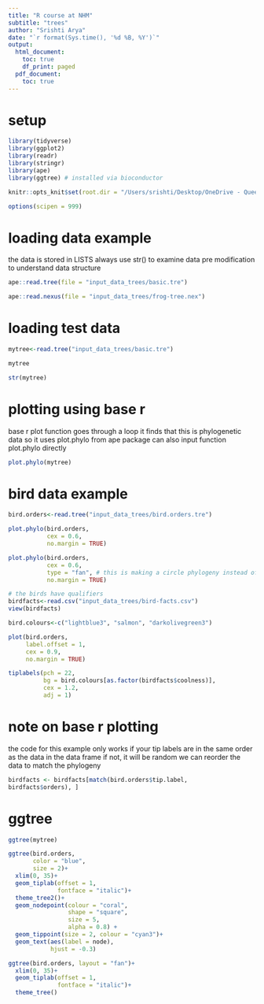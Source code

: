 ```yaml
---
title: "R course at NHM"
subtitle: "trees"
author: "Srishti Arya"
date: "`r format(Sys.time(), '%d %B, %Y')`"
output:
  html_document:
    toc: true
    df_print: paged
  pdf_document:
    toc: true
---
```


# setup
```r
library(tidyverse)
library(ggplot2)
library(readr)
library(stringr)
library(ape)
library(ggtree) # installed via bioconductor

knitr::opts_knit$set(root.dir = "/Users/srishti/Desktop/OneDrive - Queen Mary, University of London/SrishtiArya_AllWork/Projects/NHM_R/cuddly-funicular/")

options(scipen = 999)
```

# loading data example
the data is stored in LISTS
always use str() to examine data pre modification to understand data structure
```r
ape::read.tree(file = "input_data_trees/basic.tre")

ape::read.nexus(file = "input_data_trees/frog-tree.nex")
```

# loading test data
```r
mytree<-read.tree("input_data_trees/basic.tre")

mytree

str(mytree)
```

# plotting using base r
base r plot function goes through a loop
it finds that this is phylogenetic data so it uses plot.phylo from ape package
can also input function plot.phylo directly
```r
plot.phylo(mytree)
```

# bird data example
```r
bird.orders<-read.tree("input_data_trees/bird.orders.tre")

plot.phylo(bird.orders, 
           cex = 0.6,
           no.margin = TRUE)

plot.phylo(bird.orders, 
           cex = 0.6,
           type = "fan", # this is making a circle phylogeny instead of a cladogram
           no.margin = TRUE)

# the birds have qualifiers
birdfacts<-read.csv("input_data_trees/bird-facts.csv")
view(birdfacts)

bird.colours<-c("lightblue3", "salmon", "darkolivegreen3")

plot(bird.orders, 
     label.offset = 1,
     cex = 0.9,
     no.margin = TRUE)

tiplabels(pch = 22,
          bg = bird.colours[as.factor(birdfacts$coolness)],
          cex = 1.2,
          adj = 1)
```
# note on base r plotting
the code for this example only works if your tip labels are in the same order as the data in the data frame
if not, it will be random
we can reorder the data to match the phylogeny
```r
birdfacts <- birdfacts[match(bird.orders$tip.label,     
birdfacts$orders), ]
```

# ggtree
```r
ggtree(mytree)

ggtree(bird.orders, 
       color = "blue", 
       size = 2)+
  xlim(0, 35)+
  geom_tiplab(offset = 1,
              fontface = "italic")+
  theme_tree2()+
  geom_nodepoint(colour = "coral", 
                 shape = "square", 
                 size = 5,
                 alpha = 0.8) +
  geom_tippoint(size = 2, colour = "cyan3")+ 
  geom_text(aes(label = node), 
            hjust = -0.3)

ggtree(bird.orders, layout = "fan")+
  xlim(0, 35)+
  geom_tiplab(offset = 1,
              fontface = "italic")+
  theme_tree()

```



